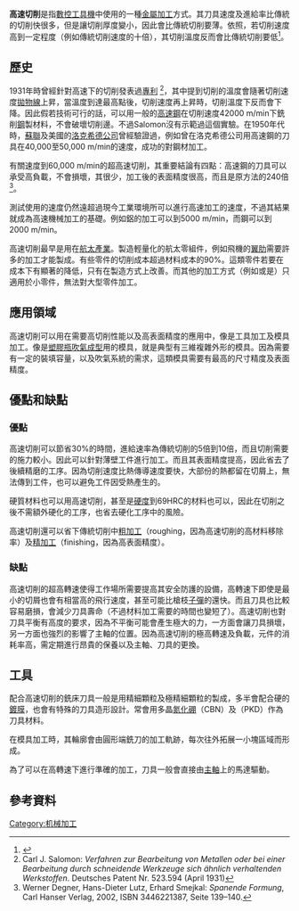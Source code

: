 {{expert|time=2017-03-14T14:43:36+00:00}}
'''高速切削'''是指[[數控工具機|數控工具機]]中使用的一種[[金屬加工|金屬加工]]方式。其刀具速度及進給率比傳統的切削快很多，但是讓切削厚度變小，因此{{le|切屑|Swarf}}會比傳統切削要薄。依照{{le|薩洛蒙曲線|Solomon curve}}，若切削速度高到一定程度（例如傳統切削速度的十倍），其切削溫度反而會比傳統切削要低<ref>{{cite book|title=现代制造技术|url=http://books.google.com/books?id=fJIUHNGQjJ4C&pg=PA40|year=2003|publisher=清华大学出版社有限公司|isbn=978-7-302-07115-0|pages=40–}}</ref>。

== 歷史 ==
1931年時{{le|Carl J. Salomon|Carl J. Salomon}}曾經針對高速下的切削發表過[[專利|專利]] <ref name="Salomon">Carl J. Salomon: ''Verfahren zur Bearbeitung von Metallen oder bei einer Bearbeitung durch schneidende Werkzeuge sich ähnlich verhaltenden Werkstoffen''. Deutsches Patent Nr. 523.594 (April 1931)</ref>，其中提到切削的溫度會隨著切削速度[[拋物線|拋物線]]上昇，當溫度到達最高點後，切削速度再上昇時，切削溫度下反而會下降。因此假若技術可行的話，可以用一般的[[高速鋼|高速鋼]]在切削速度42000 m/min下銑削[[鋼|鋼]]製材料，不會破壞切削邊。不過Salomon沒有示範過這個實驗。在1950年代時，[[蘇聯|蘇聯]]及美國的[[洛克希德公司|洛克希德公司]]曾經驗證過，例如曾在洛克希德公司用高速鋼的刀具在40,000至50,000 m/min的速度，成功的對鋼材加工。

有關速度到60,000 m/min的超高速切削，其重要結論有四點：高速鋼的刀具可以承受高負載，不會損壞，其{{link-de|刀具磨損|Verschleiß (Spanen)}}很少，加工後的表面精度很高，而且{{link-de|材料去除率|Zeitspanvolumen}}是原方法的240倍<ref name="Lockheed">Werner Degner, Hans-Dieter Lutz, Erhard Smejkal: ''Spanende Formung'', Carl Hanser Verlag, 2002, ISBN 3446221387, Seite 139–140.</ref>。

測試使用的速度仍然遠超過現今工業環境所可以進行高速加工的速度，不過其結果就成為高速機械加工的基礎。例如鋁的加工可以到5000 m/min，而鋼可以到2000 m/min。

高速切削最早是用在[[航太產業|航太產業]]。製造輕量化的航太零組件，例如飛機的[[翼肋|翼肋]]需要許多的加工才能製成。有些零件的切削成本超過材料成本的90%。這類零件若要在成本下有顯著的降低，只有在製造方式上改善。而其他的加工方式（例如{{le|成形加工|forming process}}或是{{link-de|一次成形|Urformen}}）只適用於小零件，無法對大型零件加工。

== 應用領域==
高速切削可以用在需要高切削性能以及高表面精度的應用中，像是工具加工及模具加工。像是[[塑膠瓶|塑膠瓶]][[吹氣成型|吹氣成型]]用的模具，就是典型有三維複雜外形的模具。因為需要有一定的裝填容量，以及吹氣系統的需求，這類模具需要有最高的尺寸精度及表面精度。

==優點和缺點==
=== 優點===
高速切削可以節省30%的時間，進給速率為傳統切削的5倍到10倍，而且切削需要的施力較小。因此可以針對薄壁工件進行加工。而且其表面精度提高，因此省去了後續精磨的工序。因為切削速度比熱傳導速度要快，大部份的熱都留在切屑上，無法傳到工件，也可以避免工件因受熱產生的{{le|翹曲|warpage}}。

硬質材料也可以用高速切削，甚至是[[硬度|硬度]]到69HRC的材料也可以，因此在切削之後不需額外硬化的工序，也省去硬化工序中的風險。

高速切削還可以省下傳統切削中[[粗加工|粗加工]]（roughing，因為高速切削的高材料移除率）及[[精加工|精加工]]（finishing，因為高表面精度）。 

=== 缺點 ===
高速切削的超高轉速使得工作場所需要提高其安全防護的設備，高轉速下即使是最小的切屑也會有相當高的飛行速度，甚至可能比槍枝[[子彈|子彈]]的{{link-en|拋體運動|Projectile motion}}還快。而且刀具也比較容易磨損，會減少刀具壽命（不過材料加工需要的時間也變短了）。高速切削也對刀具平衡有高度的要求，因為不平衡可能會產生極大的力，一方面會讓刀具損壞，另一方面也強烈的影響了主軸的位置。因為高速切削的極高轉速及負載，元件的消耗率高，需定期進行昂貴的保養以及主軸、刀具的更換。

== 工具 ==
配合高速切削的銑床刀具一般是用精細顆粒及極精細顆粒的{{le|硬質合金|Cemented carbide}}製成，多半會配合硬的[[鍍膜|鍍膜]]，也會有特殊的刀具造形設計。常會用多晶[[氮化硼|氮化硼]]（CBN）及{{link-de|多晶鑽石|Polykristalliner Diamant}}（PKD）作為刀具材料。

在模具加工時，其輪廓會由圓形端銑刀的加工軌跡，每次往外拓展一小塊區域而形成。

為了可以在高轉速下進行準確的加工，刀具一般會直接由[[主軸|主軸]]上的馬達驅動。

==參考資料==
{{reflist}}

[[Category:机械加工|Category:机械加工]]